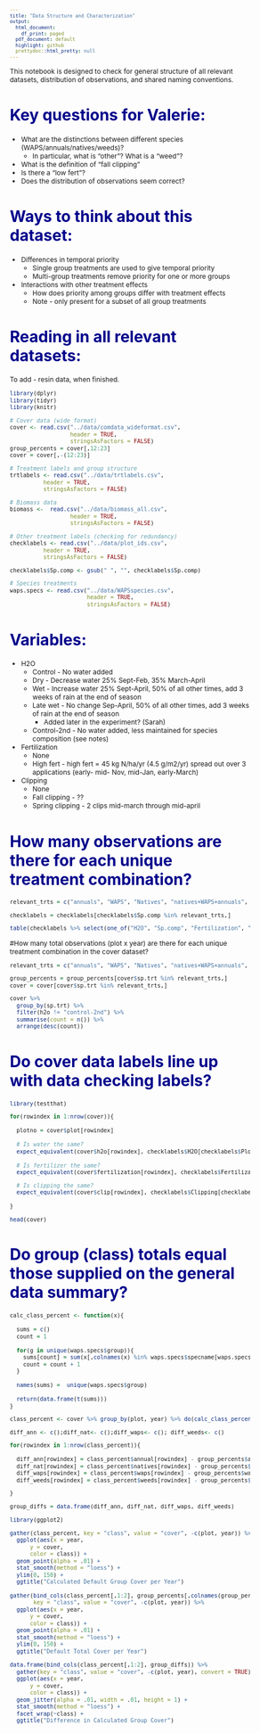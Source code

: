 ```yaml
---
title: "Data Structure and Characterization"
output:
  html_document:
    df_print: paged
  pdf_document: default
  highlight: github
  prettydoc::html_pretty: null
---
```


<style type="text/css">

body{ /* Normal  */
      font-size: 12px;
}
td {  /* Table  */
  font-size: 12px;
}
h1.title {
  font-size: 38px;
  color: DarkRed;
}
h1 { /* Header 1 */
  font-size: 28px;
  color: DarkBlue;
}
h2 { /* Header 2 */
    font-size: 22px;
  color: DarkBlue;
}
h3 { /* Header 3 */
  font-size: 18px;
  font-family: "Times New Roman", Times, serif;
  color: DarkBlue;
}
code.r{ /* Code block */
    font-size: 10px;
}
pre { /* Code block - determines code spacing between lines */
    font-size: 10px;
}
</style>

This notebook is designed to check for general structure of all relevant datasets, distribution of observations, and shared naming conventions. 

# Key questions for Valerie:

* What are the distinctions between different species (WAPS/annuals/natives/weeds)?
  * In particular, what is "other"? What is a "weed"?
* What is the definition of "fall clipping"
* Is there a "low fert"?
* Does the distribution of observations seem correct?

# Ways to think about this dataset:

* Differences in temporal priority
  * Single group treatments are used to give temporal priority
  * Multi-group treatments remove priority for one or more groups
* Interactions with other treatment effects
  * How does priority among groups differ with treatment effects
  * Note - only present for a subset of all group treatments

# Reading in all relevant datasets:

To add - resin data, when finished.

```r
library(dplyr)
library(tidyr)
library(knitr)

# Cover data (wide format)
cover <- read.csv("../data/comdata_wideformat.csv", 
                  header = TRUE, 
                  stringsAsFactors = FALSE)
group_percents = cover[,12:23]
cover = cover[,-(12:23)]

# Treatment labels and group structure
trtlabels <- read.csv("../data/trtlabels.csv",
          header = TRUE,
          stringsAsFactors = FALSE)

# Biomass data
biomass <-  read.csv("../data/biomass_all.csv", 
                  header = TRUE, 
                  stringsAsFactors = FALSE)

# Other treatment labels (checking for redundancy)
checklabels <- read.csv("../data/plot_ids.csv",
          header = TRUE,
          stringsAsFactors = FALSE)

checklabels$Sp.comp <- gsub(" ", "", checklabels$Sp.comp)

# Species treatments
waps.specs <- read.csv("../data/WAPSspecies.csv",
                       header = TRUE,
                       stringsAsFactors = FALSE)
```

# Variables:

* H2O
    * Control - No water added
    * Dry - Decrease water 25% Sept-Feb, 35% March-April
    * Wet - Increase water 25% Sept-April, 50% of all other times, add 3 weeks of rain at the end of season
    * Late wet - No change Sep-April, 50% of all other times, add 3 weeks of rain at the end of season
      * Added later in the experiment? (Sarah)
    * Control-2nd - No water added, less maintained for species composition (see notes)

* Fertilization
    * None
    * High fert - high fert = 45 kg N/ha/yr (4.5 g/m2/yr) spread out over 3 applications (early- mid- Nov, mid-Jan, early-March)

* Clipping
    * None
    * Fall clipping - ??
    * Spring clipping - 2 clips mid-march through mid-april

# How many observations are there for each unique treatment combination?

```r
relevant_trts = c("annuals", "WAPS", "Natives", "natives+WAPS+annuals", "annuals+natives", "WAPS+annuals", "WAPS+natives")

checklabels = checklabels[checklabels$Sp.comp %in% relevant_trts,]

table(checklabels %>% select(one_of("H2O", "Sp.comp", "Fertilization", "Clipping")))
```

#How many total observations (plot x year) are there for each unique treatment combination in the cover dataset?

```r
relevant_trts = c("annuals", "WAPS", "Natives", "natives+WAPS+annuals", "annuals+natives", "WAPS+annuals", "WAPS+natives")

group_percents = group_percents[cover$sp.trt %in% relevant_trts,]
cover = cover[cover$sp.trt %in% relevant_trts,]

cover %>% 
  group_by(sp.trt) %>% 
  filter(h2o != "control-2nd") %>%
  summarise(count = n()) %>%
  arrange(desc(count))
```

# Do cover data labels line up with data checking labels?

```r
library(testthat)

for(rowindex in 1:nrow(cover)){
  
  plotno = cover$plot[rowindex]
  
  # Is water the same?
  expect_equivalent(cover$h2o[rowindex], checklabels$H2O[checklabels$Plot.. == plotno])
  
  # Is fertilizer the same?
  expect_equivalent(cover$fertilization[rowindex], checklabels$Fertilization[checklabels$Plot.. == plotno])

  # Is clipping the same?
  expect_equivalent(cover$clip[rowindex], checklabels$Clipping[checklabels$Plot.. == plotno])
  
}

head(cover)
```

# Do group (class) totals equal those supplied on the general data summary? 

```r
calc_class_percent <- function(x){
  
  sums = c()
  count = 1
  
  for(g in unique(waps.specs$group)){
    sums[count] = sum(x[,colnames(x) %in% waps.specs$specname[waps.specs$group == g]])
    count = count + 1
  }
  
  names(sums) =  unique(waps.specs$group)
  
  return(data.frame(t(sums)))
}

class_percent <- cover %>% group_by(plot, year) %>% do(calc_class_percent(.))

diff_ann <- c();diff_nat<- c();diff_waps<- c(); diff_weeds<- c()

for(rowindex in 1:nrow(class_percent)){
  
  diff_ann[rowindex] = class_percent$annual[rowindex] - group_percents$annuals[rowindex]
  diff_nat[rowindex] = class_percent$natives[rowindex] - group_percents$natives[rowindex]
  diff_waps[rowindex] = class_percent$waps[rowindex] - group_percents$waps[rowindex]
  diff_weeds[rowindex] = class_percent$weeds[rowindex] - group_percents$weeds[rowindex]

}

group_diffs = data.frame(diff_ann, diff_nat, diff_waps, diff_weeds)

```

```r
library(ggplot2)

gather(class_percent, key = "class", value = "cover", -c(plot, year)) %>%
  ggplot(aes(x = year,
      y = cover,
      color = class)) +
  geom_point(alpha = .01) +
  stat_smooth(method = "loess") +
  ylim(0, 150) +
  ggtitle("Calculated Default Group Cover per Year")
```
```r

gather(bind_cols(class_percent[,1:2], group_percents[,colnames(group_percents) %in% c("annuals", "natives", "waps", "weeds", "other")]), 
       key = "class", value = "cover", -c(plot, year)) %>%
  ggplot(aes(x = year,
      y = cover,
      color = class)) +
  geom_point(alpha = .01) +
  stat_smooth(method = "loess") +
  ylim(0, 150) +
  ggtitle("Default Total Cover per Year")
```

```r
data.frame(bind_cols(class_percent[,1:2], group_diffs)) %>%
  gather(key = "class", value = "cover", -c(plot, year), convert = TRUE) %>%
  ggplot(aes(x = year,
      y = cover,
      color = class)) +
  geom_jitter(alpha = .01, width = .01, height = 1) +
  stat_smooth(method = "loess") +
  facet_wrap(~class) +
  ggtitle("Difference in Calculated Group Cover")
```

